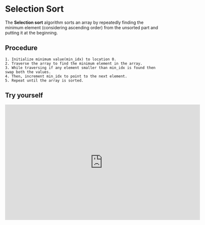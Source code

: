 # Selection Sort

The **Selection sort** algorithm sorts an array by repeatedly finding the minimum element (considering ascending order) from the unsorted part and putting it at the beginning.

## Procedure

```mdx
1. Initialize minimum value(min_idx) to location 0.
2. Traverse the array to find the minimum element in the array.
3. While traversing if any element smaller than min_idx is found then swap both the values.
4. Then, increment min_idx to point to the next element.
5. Repeat until the array is sorted.
```

## Try yourself

<Bleed>
  <iframe
    frameborder="0"
    src="https://itch.io/embed-upload/6924487?color=333333"
    allowfullscreen=""
    width="640"
    height="380"
  >
    <a href="https://chandra-mauli-sharma.itch.io/bubble-sort">
      Play Bubble Sort on itch.io
    </a>
  </iframe>
</Bleed>
